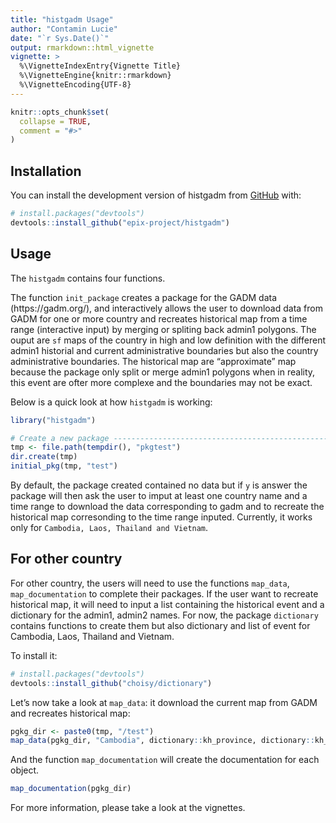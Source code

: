 ```yaml
---
title: "histgadm Usage"
author: "Contamin Lucie"
date: "`r Sys.Date()`"
output: rmarkdown::html_vignette
vignette: >
  %\VignetteIndexEntry{Vignette Title}
  %\VignetteEngine{knitr::rmarkdown}
  %\VignetteEncoding{UTF-8}
---
```


```r
knitr::opts_chunk$set(
  collapse = TRUE,
  comment = "#>"
)
```

## Installation

You can install the development version of histgadm from [GitHub](https://github.com/epix-project/histgadm) with:

``` r
# install.packages("devtools")
devtools::install_github("epix-project/histgadm")
```

## Usage

The `histgadm` contains four functions. 

The function `init_package` creates a package for the GADM data (https://gadm.org/), and interactively allows the user to download data from GADM for one or more country and recreates historical map from a time range (interactive input) by merging or spliting back admin1 polygons. The ouput are `sf` maps of the country in high and low definition with the different admin1 historial and current administrative boundaries but also the country administrative boundaries. The historical map are "approximate" map because the package only split or merge admin1 polygons when in reality, this event are ofter more complexe and the boundaries may not be exact. 

Below is a quick look at how `histgadm` is working:
```r
library("histgadm")

# Create a new package ---------------------------------------------------------
tmp <- file.path(tempdir(), "pkgtest")
dir.create(tmp)
initial_pkg(tmp, "test")
```

By default, the package created contained no data but if `y` is answer the package will then ask the user to imput at least one country name and a time range to download the data corresponding to gadm and to recreate the historical map corresonding to the time range inputed.
Currently, it works only for `Cambodia, Laos, Thailand and Vietnam`. 

## For other country

For other country, the users will need to use the functions `map_data`, `map_documentation` to complete their packages. 
If the user want to recreate historical map, it will need to input a list containing the historical event and a dictionary for the admin1, admin2 names. 
For now, the package `dictionary` contains functions to create them but also dictionary and list of event for Cambodia, Laos, Thailand and Vietnam.

To install it:
``` r
# install.packages("devtools")
devtools::install_github("choisy/dictionary")
```

Let's now take a look at `map_data`: it download the current map from GADM and recreates historical map:
```r
pgkg_dir <- paste0(tmp, "/test")
map_data(pgkg_dir, "Cambodia", dictionary::kh_province, dictionary::kh_history, from = "1980", to = "2018")
```

And the function `map_documentation` will create the documentation for each object.
```r
map_documentation(pgkg_dir)
```

For more information, please take a look at the vignettes.
